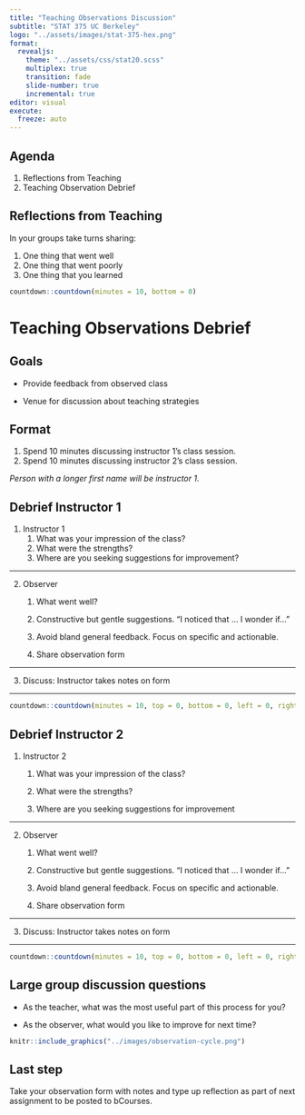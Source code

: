 ```yaml
---
title: "Teaching Observations Discussion"
subtitle: "STAT 375 UC Berkeley"
logo: "../assets/images/stat-375-hex.png"
format: 
  revealjs:
    theme: "../assets/css/stat20.scss"
    multiplex: true
    transition: fade
    slide-number: true
    incremental: true 
editor: visual
execute:
  freeze: auto
---
```


## Agenda

1.  Reflections from Teaching
2.  Teaching Observation Debrief

## Reflections from Teaching

In your groups take turns sharing:

1.  One thing that went well
2.  One thing that went poorly
3.  One thing that you learned

```r
countdown::countdown(minutes = 10, bottom = 0)
```

# Teaching Observations Debrief

## **Goals**

-   Provide feedback from observed class

-   Venue for discussion about teaching strategies

## Format

::: nonincremental
1.  Spend 10 minutes discussing instructor 1's class session.
2.  Spend 10 minutes discussing instructor 2's class session.
:::

*Person with a longer first name will be instructor 1.*

## **Debrief Instructor 1**

1.  Instructor 1
    1.  What was your impression of the class?
    2.  What were the strengths?
    3.  Where are you seeking suggestions for improvement?

------------------------------------------------------------------------

2.  Observer
    1.  What went well?

    2.  Constructive but gentle suggestions. "I noticed that ... I wonder if..."

    3.  Avoid bland general feedback. Focus on specific and actionable.

    4.  Share observation form

------------------------------------------------------------------------

3.  Discuss: Instructor takes notes on form

------------------------------------------------------------------------

```r
countdown::countdown(minutes = 10, top = 0, bottom = 0, left = 0, right = 0, font_size = "5em")
```

## Debrief Instructor 2

::: nonincremental
1.  Instructor 2
    1.  What was your impression of the class?

    2.  What were the strengths?

    3.  Where are you seeking suggestions for improvement
:::

------------------------------------------------------------------------

::: nonincremental
2.  Observer
    1.  What went well?

    2.  Constructive but gentle suggestions. "I noticed that ... I wonder if..."

    3.  Avoid bland general feedback. Focus on specific and actionable.

    4.  Share observation form
:::

------------------------------------------------------------------------

3.  Discuss: Instructor takes notes on form

------------------------------------------------------------------------

```r
countdown::countdown(minutes = 10, top = 0, bottom = 0, left = 0, right = 0, font_size = "5em")
```

## Large group discussion questions

::: poll
-   As the teacher, what was the most useful part of this process for you?

-   As the observer, what would you like to improve for next time?
:::

```r
knitr::include_graphics("../images/observation-cycle.png")
```

## Last step

Take your observation form with notes and type up reflection as part of next assignment to be posted to bCourses.
